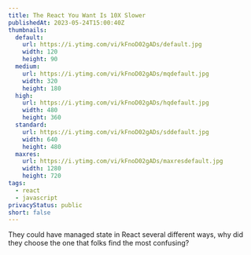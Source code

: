 ```yaml
---
title: The React You Want Is 10X Slower
publishedAt: 2023-05-24T15:00:40Z
thumbnails:
  default:
    url: https://i.ytimg.com/vi/kFnoD02gADs/default.jpg
    width: 120
    height: 90
  medium:
    url: https://i.ytimg.com/vi/kFnoD02gADs/mqdefault.jpg
    width: 320
    height: 180
  high:
    url: https://i.ytimg.com/vi/kFnoD02gADs/hqdefault.jpg
    width: 480
    height: 360
  standard:
    url: https://i.ytimg.com/vi/kFnoD02gADs/sddefault.jpg
    width: 640
    height: 480
  maxres:
    url: https://i.ytimg.com/vi/kFnoD02gADs/maxresdefault.jpg
    width: 1280
    height: 720
tags:
  - react
  - javascript
privacyStatus: public
short: false
---
```


They could have managed state in React several different ways, why did they choose the one that folks find the most confusing?
